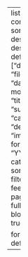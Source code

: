 ---
listing:
  contents: posts
  sort:
    - "priority desc"
    - "date desc"
  type: default
  fields: ["date", "filename", "date-modified", "title", "subtitle", "categories", "description", "image"]
  date-format: "YYYY/MM/DD"
  categories: true
  sort-ui: true
  filter-ui: true
  feed: true
page-layout: full
# title-block-banner: true

format:
  html: default
---